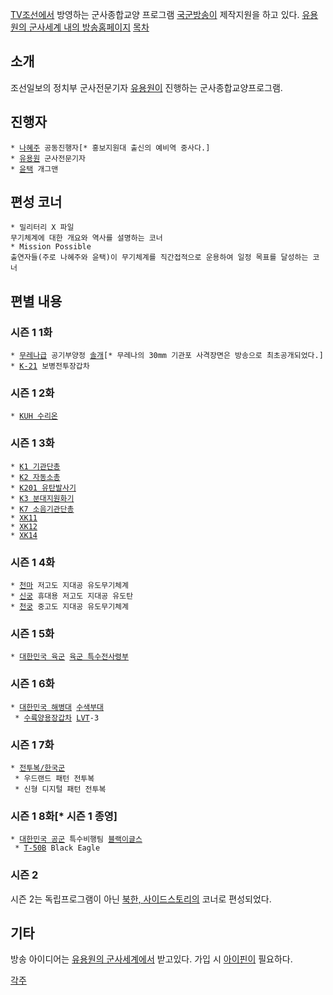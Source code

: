 [[TV조선]]에서 방영하는 군사종합교양 프로그램 [[국군방송]]이 제작지원을 하고 있다.
[http://bemil.chosun.com/nbrd/gallery/list.html?b_bbs_id=10104 유용원의 군사세계 내의 방송홈페이지]
[[목차]]

== 소개 ==
조선일보의 정치부 군사전문기자 [[유용원]]이 진행하는 군사종합교양프로그램.

== 진행자 ==
 * [[나혜주]] 공동진행자[* 홍보지원대 출신의 예비역 중사다.]
 * [[유용원]] 군사전문기자
 * [[윤택]] 개그맨

== 편성 코너 ==
 * 밀리터리 X 파일
 무기체계에 대한 개요와 역사를 설명하는 코너
 * Mission Possible
 출연자들(주로 나혜주와 윤택)이 무기체계를 직간접적으로 운용하여 일정 목표를 달성하는 코너

== 편별 내용 ==
=== 시즌 1 1화 ===
 * [[무레나]]급 공기부양정 [[솔개]][* 무레나의 30mm 기관포 사격장면은 방송으로 최초공개되었다.]
 * [[K-21]] 보병전투장갑차

=== 시즌 1 2화 ===
 * [[KUH 수리온]]

=== 시즌 1 3화 ===
 * [[K1 기관단총]]
 * [[K2 자동소총]]
 * [[K201 유탄발사기]]
 * [[K3 분대지원화기]]
 * [[K7 소음기관단총]]
 * [[XK11]]
 * [[XK12]]
 * [[XK14]]

=== 시즌 1 4화 ===
 * [[천마]] 저고도 지대공 유도무기체계
 * [[신궁]] 휴대용 저고도 지대공 유도탄
 * [[천궁]] 중고도 지대공 유도무기체계

=== 시즌 1 5화 ===
 * [[대한민국 육군]] [[육군 특수전사령부]]

=== 시즌 1 6화 ===
 * [[대한민국 해병대]] [[수색부대]]
  * [[수륙양용장갑차]] [[LVT]]-3

=== 시즌 1 7화 ===
 * [[전투복/한국군]]
  * 우드랜드 패턴 전투복
  * 신형 디지털 패턴 전투복

=== 시즌 1 8화[* 시즌 1 종영] ===
 * [[대한민국 공군]] 특수비행팀 [[블랙이글스]]
  * [[T-50]]B Black Eagle

=== 시즌 2 ===
시즌 2는 독립프로그램이 아닌 [[북한, 사이드스토리]]의 코너로 편성되었다.

== 기타 ==
방송 아이디어는 [[유용원의 군사세계]]에서 받고있다. 가입 시 [[아이핀]]이 필요하다.

[[각주]]
